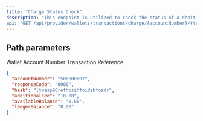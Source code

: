 ```yaml
---
title: "Charge Status Check"
description: "This endpoint is utilized to check the status of a debit and charge request on a customer wallet"
api: "GET /api/provider/wallets/transactions/charge/{accountNumber}/{transactionRef}/status"
---
```


## Path parameters

<ParamField path="accountNumber" type="number" required>
  Wallet Account Number
</ParamField>

<ParamField path="transactionRef" type="string" required>
  Transaction Reference
</ParamField>

<ResponseExample>

```json Response
{
  "accountNumber": "500000007",
  "responseCode": "0000",
  "hash": "ltwasp90refhosihfoidshfosdr",
  "additionalFee": "10.00",
  "availableBalance": "0.00",
  "ledgerBalance": "0.00"
}
```

</ResponseExample>
